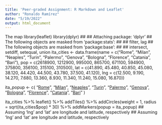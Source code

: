 ---
title: 'Peer-graded Assignment: R Markdown and Leaflet'
author: "Ronaldo Ramírez"
date: "5/19/2022"
output: html_document
---
The map
library(leaflet)
library(dplyr)
## 
## Attaching package: 'dplyr'
## The following objects are masked from 'package:stats':
## 
##     filter, lag
## The following objects are masked from 'package:base':
## 
##     intersect, setdiff, setequal, union
ita_cities <- data.frame(name = c("Rome", "Milan", "Neaples", "Turin", 
                                 "Palermo", "Genova", "Bologna", "Florence",
                                 "Catania", "Bari"),
                        pop = c(2618900, 1212900, 995000, 865700, 671100, 594900, 
                                375800, 356100, 315100, 310500),
                        lat = c(41.890, 45.480, 40.850, 45.080, 38.120, 44.420, 
                                44.500, 43.780, 37.500, 41.120),
                        lng = c(12.500, 9.190, 14.270, 7.680, 13.360, 8.930, 
                                11.340, 11.240, 15.080, 16.870))

ita_popup <- c(
        "<a href = 'https://en.wikipedia.org/wiki/Rome' target = '_blank'>Rome</a>",
        "<a href = 'https://en.wikipedia.org/wiki/Milan' target = '_blank'>Milan</a>",
        "<a href = 'https://en.wikipedia.org/wiki/Neaples' target = '_blank'>Neaples</a>",
        "<a href = 'https://en.wikipedia.org/wiki/Turin' target = '_blank'>Turin</a>",
        "<a href = 'https://en.wikipedia.org/wiki/Palermo' target = '_blank'>Palermo</a>",
        "<a href = 'https://en.wikipedia.org/wiki/Genova' target = '_blank'>Genova</a>",
        "<a href = 'https://en.wikipedia.org/wiki/Bologna' target = '_blank'>Bologna</a>",
        "<a href = 'https://en.wikipedia.org/wiki/Florence' target = '_blank'>Florence</a>",
        "<a href = 'https://en.wikipedia.org/wiki/Catania' target = '_blank'>Catania</a>",
        "<a href = 'https://en.wikipedia.org/wiki/Bari' target = '_blank'>Bari</a>"
)

ita_cities %>%
        leaflet() %>%
        addTiles() %>%
        addCircles(weight = 1, radius = sqrt(ita_cities$pop) * 30) %>% 
        addMarkers(popup = ita_popup)
## Assuming 'lng' and 'lat' are longitude and latitude, respectively
## Assuming 'lng' and 'lat' are longitude and latitude, respectively